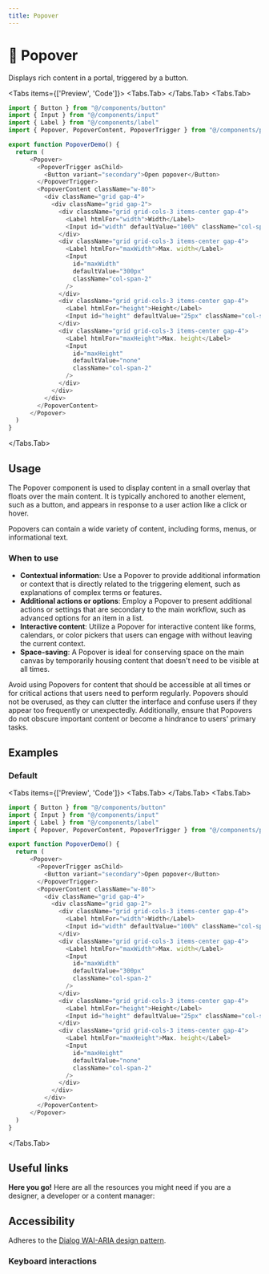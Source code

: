 ```yaml
---
title: Popover
---
```



# 💠 Popover

Displays rich content in a portal, triggered by a button.

<Tabs items={['Preview', 'Code']}>
  <Tabs.Tab>
    <PopoverPreview />
  </Tabs.Tab>
  <Tabs.Tab>
  ```js copy filename="popover.tsx"
  import { Button } from "@/components/button"
  import { Input } from "@/components/input"
  import { Label } from "@/components/label"
  import { Popover, PopoverContent, PopoverTrigger } from "@/components/popover"
 
  export function PopoverDemo() {
    return (
        <Popover>
          <PopoverTrigger asChild>
            <Button variant="secondary">Open popover</Button>
          </PopoverTrigger>
          <PopoverContent className="w-80">
            <div className="grid gap-4">
              <div className="grid gap-2">
                <div className="grid grid-cols-3 items-center gap-4">
                  <Label htmlFor="width">Width</Label>
                  <Input id="width" defaultValue="100%" className="col-span-2" />
                </div>
                <div className="grid grid-cols-3 items-center gap-4">
                  <Label htmlFor="maxWidth">Max. width</Label>
                  <Input
                    id="maxWidth"
                    defaultValue="300px"
                    className="col-span-2"
                  />
                </div>
                <div className="grid grid-cols-3 items-center gap-4">
                  <Label htmlFor="height">Height</Label>
                  <Input id="height" defaultValue="25px" className="col-span-2" />
                </div>
                <div className="grid grid-cols-3 items-center gap-4">
                  <Label htmlFor="maxHeight">Max. height</Label>
                  <Input
                    id="maxHeight"
                    defaultValue="none"
                    className="col-span-2"
                  />
                </div>
              </div>
            </div>
          </PopoverContent>
        </Popover>
    )
  }
  ```
  </Tabs.Tab>
</Tabs>

## Usage

The Popover component is used to display content in a small overlay that floats over the main content. It is typically anchored to another element, such as a button, and appears in response to a user action like a click or hover. 

Popovers can contain a wide variety of content, including forms, menus, or informational text.

### When to use
- **Contextual information**: Use a Popover to provide additional information or context that is directly related to the triggering element, such as explanations of complex terms or features.
- **Additional actions or options**: Employ a Popover to present additional actions or settings that are secondary to the main workflow, such as advanced options for an item in a list.
- **Interactive content**: Utilize a Popover for interactive content like forms, calendars, or color pickers that users can engage with without leaving the current context.
- **Space-saving**: A Popover is ideal for conserving space on the main canvas by temporarily housing content that doesn't need to be visible at all times.

Avoid using Popovers for content that should be accessible at all times or for critical actions that users need to perform regularly. Popovers should not be overused, as they can clutter the interface and confuse users if they appear too frequently or unexpectedly. Additionally, ensure that Popovers do not obscure important content or become a hindrance to users' primary tasks.

## Examples

### Default

<Tabs items={['Preview', 'Code']}>
  <Tabs.Tab>
    <PopoverPreview />
  </Tabs.Tab>
  <Tabs.Tab>
  ```js copy filename="popover.tsx"
  import { Button } from "@/components/button"
  import { Input } from "@/components/input"
  import { Label } from "@/components/label"
  import { Popover, PopoverContent, PopoverTrigger } from "@/components/popover"
 
  export function PopoverDemo() {
    return (
        <Popover>
          <PopoverTrigger asChild>
            <Button variant="secondary">Open popover</Button>
          </PopoverTrigger>
          <PopoverContent className="w-80">
            <div className="grid gap-4">
              <div className="grid gap-2">
                <div className="grid grid-cols-3 items-center gap-4">
                  <Label htmlFor="width">Width</Label>
                  <Input id="width" defaultValue="100%" className="col-span-2" />
                </div>
                <div className="grid grid-cols-3 items-center gap-4">
                  <Label htmlFor="maxWidth">Max. width</Label>
                  <Input
                    id="maxWidth"
                    defaultValue="300px"
                    className="col-span-2"
                  />
                </div>
                <div className="grid grid-cols-3 items-center gap-4">
                  <Label htmlFor="height">Height</Label>
                  <Input id="height" defaultValue="25px" className="col-span-2" />
                </div>
                <div className="grid grid-cols-3 items-center gap-4">
                  <Label htmlFor="maxHeight">Max. height</Label>
                  <Input
                    id="maxHeight"
                    defaultValue="none"
                    className="col-span-2"
                  />
                </div>
              </div>
            </div>
          </PopoverContent>
        </Popover>
    )
  }
  ```
  </Tabs.Tab>
</Tabs>

## Useful links

**Here you go!** Here are all the resources you might need if you are a designer, a developer or a content manager:

<Cards className="mt-8">
  <Card
    title="🤖 Storybook"
    href="https://www.stories.fusillo.design/?path=/docs/components-popover--documentation"
  />
  <Card
    title="🪄 Figma"
    href="https://www.figma.com/file/acdO58jx9zgGfkKu6htrx2/%F0%9F%8D%9D-Fusillo-Design-System?type=design&node-id=540%3A8871&mode=design&t=h85Ey3chnxVlElkp-1"
  />
  <Card
    title="🐝 API Reference"
    href="https://www.radix-ui.com/primitives/docs/components/popover#api-reference"
  />
</Cards>

## Accessibility

Adheres to the [Dialog WAI-ARIA design pattern](https://www.w3.org/WAI/ARIA/apg/patterns/dialog-modal/).

### Keyboard interactions

<AccessibilityTable rows={popoverAccessibilityData} />